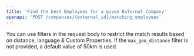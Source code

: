 ```yaml
---
title: 'Find the best Employees for a given External Company'
openapi: 'POST /companies/{external_id}/matching_employees'
---
```


You can use filters in the request body to restrict the match results based on distance, language & Custom Properties. If the `max_geo_distance` filter is not provided, a default value of 50km is used.
